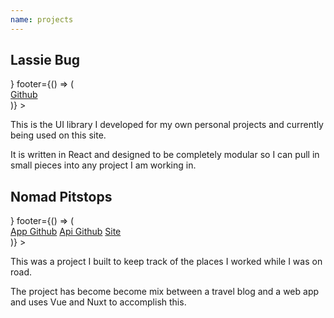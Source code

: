 ```yaml
---
name: projects
---
```



<div className="__cards">
    <Card 
        header={() => <h2>Lassie Bug</h2>} 
        footer={() => (
            <div className="__footer-content">
                <a href="https://github.com/lassiebug/lassiebug-ui">Github</a>
            </div>
        )}
    >
        <p>
            This is the UI library I developed for my own personal projects and currently being used on this site.
        </p>
        <p>
            It is written in React and designed to be completely modular so I can pull in small pieces into any project I am working in.
        </p>
    </Card>
    <Card 
        header={() => <h2>Nomad Pitstops</h2>}
        footer={() => (
            <div>
                <a href="https://github.com/GoldfishPi/nomadpitstops2.0">App Github</a>
                <a href="https://github.com/GoldfishPi/NomadPitstopsApi">Api Github</a>
                <a href="https://nomadpitstops.com">Site</a>
            </div>
        )}
    >
        <p>
            This was a project I built to keep track of the places I worked while I was on road.
        </p>
        <p>
            The project has become become mix between a travel blog and a web app and uses Vue and Nuxt to accomplish this.
        </p>
    </Card>
</div>
